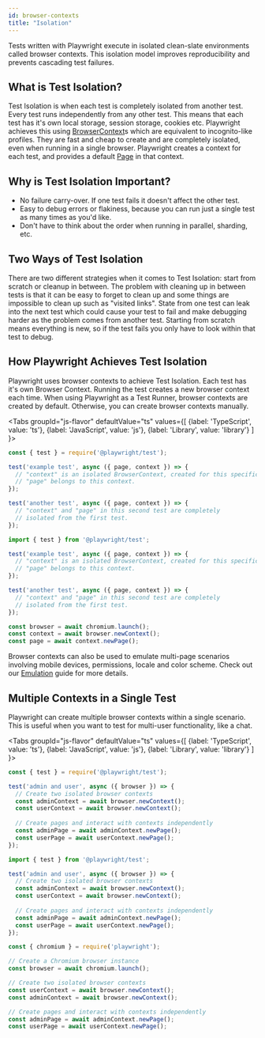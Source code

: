 ```yaml
---
id: browser-contexts
title: "Isolation"
---
```


Tests written with Playwright execute in isolated clean-slate environments called browser contexts. This isolation model improves reproducibility and prevents cascading test failures. 

## What is Test Isolation? 

Test Isolation is when each test is completely isolated from another test. Every test runs independently from any other test. This means that each test has it's own local storage, session storage, cookies etc. Playwright achieves this using [BrowserContext]s which are equivalent to incognito-like profiles. They are fast and cheap to create and are completely isolated, even when running in a single browser. Playwright creates a context for each test, and provides a default [Page] in that context.

## Why is Test Isolation Important? 
- No failure carry-over. If one test fails it doesn't affect the other test.
- Easy to debug errors or flakiness, because you can run just a single test as many times as you'd like. 
- Don't have to think about the order when running in parallel, sharding, etc.

## Two Ways of Test Isolation

There are two different strategies when it comes to Test Isolation: start from scratch or cleanup in between. The problem with cleaning up in between tests is that it can be easy to forget to clean up and some things are impossible to clean up such as "visited links". State from one test can leak into the next test which could cause your test to fail and make debugging harder as the problem comes from another test. Starting from scratch means everything is new, so if the test fails you only have to look within that test to debug.

## How Playwright Achieves Test Isolation

Playwright uses browser contexts to achieve Test Isolation. Each test has it's own Browser Context. Running the test creates a new browser context each time.  When using Playwright as a Test Runner, browser contexts are created by default. Otherwise, you can create browser contexts manually.

<Tabs
  groupId="js-flavor"
  defaultValue="ts"
  values={[
    {label: 'TypeScript', value: 'ts'},
    {label: 'JavaScript', value: 'js'},
    {label: 'Library', value: 'library'}
  ]
}>
<TabItem value="ts">

```js
const { test } = require('@playwright/test');

test('example test', async ({ page, context }) => {
  // "context" is an isolated BrowserContext, created for this specific test.
  // "page" belongs to this context.
});

test('another test', async ({ page, context }) => {
  // "context" and "page" in this second test are completely
  // isolated from the first test.
});
```

</TabItem>
<TabItem value="js">

```js
import { test } from '@playwright/test';

test('example test', async ({ page, context }) => {
  // "context" is an isolated BrowserContext, created for this specific test.
  // "page" belongs to this context.
});

test('another test', async ({ page, context }) => {
  // "context" and "page" in this second test are completely
  // isolated from the first test.
});
```

</TabItem>
<TabItem value="library">

```js
const browser = await chromium.launch();
const context = await browser.newContext();
const page = await context.newPage();
```

</TabItem>
</Tabs>

Browser contexts can also be used to emulate multi-page scenarios involving mobile devices, permissions, locale and color scheme. Check out our [Emulation](./emulation.mdx) guide for more details.

## Multiple Contexts in a Single Test

Playwright can create multiple browser contexts within a single scenario. This is useful when you want to test for multi-user functionality, like a chat.

<Tabs
  groupId="js-flavor"
  defaultValue="ts"
  values={[
    {label: 'TypeScript', value: 'ts'},
    {label: 'JavaScript', value: 'js'},
    {label: 'Library', value: 'library'}
  ]
}>
<TabItem value="ts">

```js
const { test } = require('@playwright/test');

test('admin and user', async ({ browser }) => {
  // Create two isolated browser contexts
  const adminContext = await browser.newContext();
  const userContext = await browser.newContext();
  
  // Create pages and interact with contexts independently
  const adminPage = await adminContext.newPage();
  const userPage = await userContext.newPage();
});
```

</TabItem>
<TabItem value="js">

```js
import { test } from '@playwright/test';

test('admin and user', async ({ browser }) => {
  // Create two isolated browser contexts
  const adminContext = await browser.newContext();
  const userContext = await browser.newContext();
  
  // Create pages and interact with contexts independently
  const adminPage = await adminContext.newPage();
  const userPage = await userContext.newPage();
});
```

</TabItem>
<TabItem value="library">

```js
const { chromium } = require('playwright');

// Create a Chromium browser instance
const browser = await chromium.launch();

// Create two isolated browser contexts
const userContext = await browser.newContext();
const adminContext = await browser.newContext();

// Create pages and interact with contexts independently
const adminPage = await adminContext.newPage();
const userPage = await userContext.newPage();
```

</TabItem>
</Tabs>

[Accessibility]: /api/class-accessibility.mdx "Accessibility"
[Android]: /api/class-android.mdx "Android"
[AndroidDevice]: /api/class-androiddevice.mdx "AndroidDevice"
[AndroidInput]: /api/class-androidinput.mdx "AndroidInput"
[AndroidSocket]: /api/class-androidsocket.mdx "AndroidSocket"
[AndroidWebView]: /api/class-androidwebview.mdx "AndroidWebView"
[APIRequest]: /api/class-apirequest.mdx "APIRequest"
[APIRequestContext]: /api/class-apirequestcontext.mdx "APIRequestContext"
[APIResponse]: /api/class-apiresponse.mdx "APIResponse"
[APIResponseAssertions]: /test-assertions.mdx "APIResponseAssertions"
[Browser]: /api/class-browser.mdx "Browser"
[BrowserContext]: /api/class-browsercontext.mdx "BrowserContext"
[BrowserServer]: /api/class-browserserver.mdx "BrowserServer"
[BrowserType]: /api/class-browsertype.mdx "BrowserType"
[CDPSession]: /api/class-cdpsession.mdx "CDPSession"
[ConsoleMessage]: /api/class-consolemessage.mdx "ConsoleMessage"
[Coverage]: /api/class-coverage.mdx "Coverage"
[Dialog]: /api/class-dialog.mdx "Dialog"
[Download]: /api/class-download.mdx "Download"
[Electron]: /api/class-electron.mdx "Electron"
[ElectronApplication]: /api/class-electronapplication.mdx "ElectronApplication"
[ElementHandle]: /api/class-elementhandle.mdx "ElementHandle"
[FileChooser]: /api/class-filechooser.mdx "FileChooser"
[Frame]: /api/class-frame.mdx "Frame"
[FrameLocator]: /api/class-framelocator.mdx "FrameLocator"
[JSHandle]: /api/class-jshandle.mdx "JSHandle"
[Keyboard]: /api/class-keyboard.mdx "Keyboard"
[Locator]: /api/class-locator.mdx "Locator"
[LocatorAssertions]: /test-assertions.mdx "LocatorAssertions"
[Logger]: /api/class-logger.mdx "Logger"
[Mouse]: /api/class-mouse.mdx "Mouse"
[Page]: /api/class-page.mdx "Page"
[PageAssertions]: /test-assertions.mdx "PageAssertions"
[Playwright]: /api/class-playwright.mdx "Playwright"
[PlaywrightAssertions]: /test-assertions.mdx "PlaywrightAssertions"
[Request]: /api/class-request.mdx "Request"
[Response]: /api/class-response.mdx "Response"
[Route]: /api/class-route.mdx "Route"
[ScreenshotAssertions]: /test-assertions.mdx "ScreenshotAssertions"
[Selectors]: /api/class-selectors.mdx "Selectors"
[TimeoutError]: /api/class-timeouterror.mdx "TimeoutError"
[Touchscreen]: /api/class-touchscreen.mdx "Touchscreen"
[Tracing]: /api/class-tracing.mdx "Tracing"
[Video]: /api/class-video.mdx "Video"
[WebSocket]: /api/class-websocket.mdx "WebSocket"
[Worker]: /api/class-worker.mdx "Worker"
[Fixtures]: /api/class-fixtures.mdx "Fixtures"
[Storage]: /api/class-storage.mdx "Storage"
[Test]: /api/class-test.mdx "Test"
[TestConfig]: /api/class-testconfig.mdx "TestConfig"
[TestError]: /api/class-testerror.mdx "TestError"
[TestInfo]: /api/class-testinfo.mdx "TestInfo"
[TestOptions]: /api/class-testoptions.mdx "TestOptions"
[TestProject]: /api/class-testproject.mdx "TestProject"
[WorkerInfo]: /api/class-workerinfo.mdx "WorkerInfo"
[Location]: /api/class-location.mdx "Location"
[Reporter]: /api/class-reporter.mdx "Reporter"
[Suite]: /api/class-suite.mdx "Suite"
[TestCase]: /api/class-testcase.mdx "TestCase"
[TestResult]: /api/class-testresult.mdx "TestResult"
[TestStep]: /api/class-teststep.mdx "TestStep"
[Element]: https://developer.mozilla.org/en-US/docs/Web/API/element "Element"
[EvaluationArgument]: /evaluating.mdx#evaluation-argument "EvaluationArgument"
[Promise]: https://developer.mozilla.org/en-US/docs/Web/JavaScript/Reference/Global_Objects/Promise "Promise"
[iterator]: https://developer.mozilla.org/en-US/docs/Web/JavaScript/Reference/Iteration_protocols "Iterator"
[origin]: https://developer.mozilla.org/en-US/docs/Glossary/Origin "Origin"
[selector]: https://developer.mozilla.org/en-US/docs/Web/CSS/CSS_Selectors "selector"
[Serializable]: https://developer.mozilla.org/en-US/docs/Web/JavaScript/Reference/Global_Objects/JSON/stringify#Description "Serializable"
[UIEvent.detail]: https://developer.mozilla.org/en-US/docs/Web/API/UIEvent/detail "UIEvent.detail"
[UnixTime]: https://en.wikipedia.org/wiki/Unix_time "Unix Time"
[xpath]: https://developer.mozilla.org/en-US/docs/Web/XPath "xpath"

[Array]: https://developer.mozilla.org/en-US/docs/Web/JavaScript/Reference/Global_Objects/Array "Array"
[boolean]: https://developer.mozilla.org/en-US/docs/Web/JavaScript/Data_structures#Boolean_type "Boolean"
[Buffer]: https://nodejs.org/api/buffer.html#buffer_class_buffer "Buffer"
[ChildProcess]: https://nodejs.org/api/child_process.html "ChildProcess"
[Error]: https://nodejs.org/api/errors.html#errors_class_error "Error"
[EventEmitter]: https://nodejs.org/api/events.html#events_class_eventemitter "EventEmitter"
[function]: https://developer.mozilla.org/en-US/docs/Web/JavaScript/Reference/Global_Objects/Function "Function"
[Map]: https://developer.mozilla.org/en-US/docs/Web/JavaScript/Reference/Global_Objects/Map "Map"
[null]: https://developer.mozilla.org/en-US/docs/Web/JavaScript/Reference/Global_Objects/null "null"
[number]: https://developer.mozilla.org/en-US/docs/Web/JavaScript/Data_structures#Number_type "Number"
[Object]: https://developer.mozilla.org/en-US/docs/Web/JavaScript/Reference/Global_Objects/Object "Object"
[Promise]: https://developer.mozilla.org/en-US/docs/Web/JavaScript/Reference/Global_Objects/Promise "Promise"
[Readable]: https://nodejs.org/api/stream.html#stream_class_stream_readable "Readable"
[RegExp]: https://developer.mozilla.org/en-US/docs/Web/JavaScript/Reference/Global_Objects/RegExp "RegExp"
[string]: https://developer.mozilla.org/en-US/docs/Web/JavaScript/Data_structures#String_type "string"
[void]: https://developer.mozilla.org/en-US/docs/Web/JavaScript/Reference/Global_Objects/undefined "void"
[URL]: https://nodejs.org/api/url.html "URL"

[all available image tags]: https://mcr.microsoft.com/en-us/product/playwright/about "all available image tags"
[Docker Hub]: https://hub.docker.com/_/microsoft-playwright "Docker Hub"
[Dockerfile.focal]: https://github.com/microsoft/playwright/blob/main/utils/docker/Dockerfile.focal "Dockerfile.focal"
